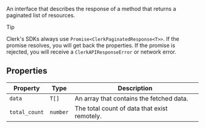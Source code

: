An interface that describes the response of a method that returns a paginated list of resources.

> [!TIP]
> Clerk's SDKs always use `Promise<ClerkPaginatedResponse<T>>`. If the promise resolves, you will get back the properties. If the promise is rejected, you will receive a `ClerkAPIResponseError` or network error.

## Properties

| Property                               | Type             | Description                                  |
| -------------------------------------- | ---------------- | -------------------------------------------- |
| <a id="data"></a> `data`               | <code>T[]</code> | An array that contains the fetched data.     |
| <a id="total_count"></a> `total_count` | `number`         | The total count of data that exist remotely. |
